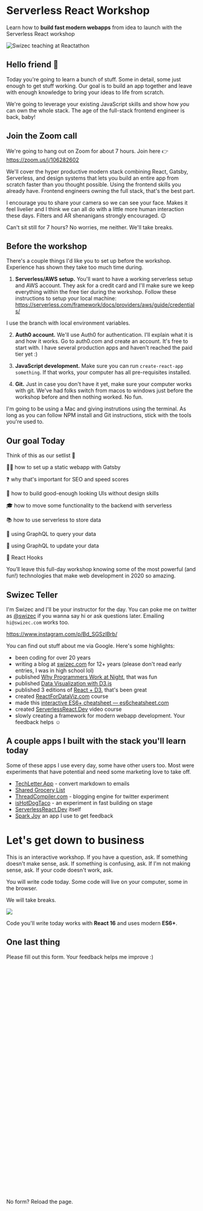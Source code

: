 
# Serverless React Workshop

Learn how to **build fast modern webapps** from idea to launch with the Serverless React workshop

![Swizec teaching at Reactathon](../../images/swizec-teaching.jpg)

## Hello friend 👋

Today you're going to learn a bunch of stuff. Some in detail, some just enough to get stuff working. Our goal is to build an app together and leave with enough knowledge to bring your ideas to life from scratch.

We're going to leverage your existing JavaScript skills and show how _you_ can own the whole stack. The age of the full-stack frontend engineer is back, baby!

## Join the Zoom call

We're going to hang out on Zoom for about 7 hours. Join here 👉 https://zoom.us/j/106282602

We'll cover the hyper productive modern stack combining React, Gatsby, Serverless, and design systems that lets you build an entire app from scratch faster than you thought possible. Using the frontend skills you already have. Frontend engineers owning the full stack, that's the best part.

I encourage you to share your camera so we can see your face. Makes it feel livelier and I think we can all do with a little more human interaction these days. Filters and AR shenanigans strongly encouraged. 😉

Can't sit still for 7 hours? No worries, me neither. We'll take breaks.

## Before the workshop

There's a couple things I'd like you to set up before the workshop. Experience has shown they take too much time during.

1. **Serverless/AWS setup.** You'll want to have a working serverless setup and AWS account. They ask for a credit card and I'll make sure we keep everything within the free tier during the workshop. Follow these instructions to setup your local machine: https://serverless.com/framework/docs/providers/aws/guide/credentials/

I use the branch with local environment variables.

2. **Auth0 account.** We'll use Auth0 for authentication. I'll explain what it is and how it works. Go to auth0.com and create an account. It's free to start with. I have several production apps and haven't reached the paid tier yet :)

3. **JavaScript development.** Make sure you can run `create-react-app something`. If that works, your computer has all pre-requisites installed.

4. **Git.** Just in case you don't have it yet, make sure your computer works with git. We've had folks switch from macos to windows just before the workshop before and then nothing worked. No fun.

I'm going to be using a Mac and giving instrutions using the terminal. As long as you can follow NPM install and Git instructions, stick with the tools you're used to.

## Our goal Today

Think of this as our setlist 🤘

🕵️‍♀️ how to set up a static webapp with Gatsby

❓ why that's important for SEO and speed scores

🎨 how to build good-enough looking UIs without design skills

🎓 how to move some functionality to the backend with serverless

📚 how to use serverless to store data

🔧 using GraphQL to query your data

🔧 using GraphQL to update your data

🎣 React Hooks

You’ll leave this full-day workshop knowing some of the most powerful (and fun!) technologies that make web development in 2020 so amazing.

## Swizec Teller

I'm Swizec and I'll be your instructor for the day. You can poke me on twitter as [@swizec](https://twitter.com/swizec) if you wanna say hi or ask questions later. Emailing `hi@swizec.com` works too.

https://www.instagram.com/p/Bd_SGSzlBrb/

You can find out stuff about me via Google. Here's some highlights:

- been coding for over 20 years
- writing a blog at [swizec.com](https://swizec.com/) for 12+ years
  (please don't read early entries, I was in high school lol)
- published [Why Programmers Work at Night](https://nightowlsbook.com), that was fun
- published [Data Visualization with D3.js](http://nightowlsbook.com/)
- published 3 editions of [React + D3](https://www.swizec.com/reactd3js/), that's been great
- created [ReactForDataViz.com](https://reactfordataviz.com/) course
- made this [interactive ES6+ cheatsheet — es6cheatsheet.com](https://es6cheatsheet.com/)
- created [ServerlessReact.Dev](https://serverlessreact.dev) video course
- slowly creating a framework for modern webapp development. Your feedback helps ☺️

## A couple apps I built with the stack you'll learn today

Some of these apps I use every day, some have other users too. Most were experiments that have potential and need some marketing love to take off.

- [TechLetter.App](https://techletter.app) - convert markdown to emails
- [Shared Grocery List](https://shared-grocery-list.swizec.now.sh/)
- [ThreadCompiler.com](https://threadcompiler.com/) - blogging engine for twitter experiment
- [isHotDogTaco](https://ishotdogtaco.com/) - an experiment in fast building on stage
- [ServerlessReact.Dev](https://serverlessreact.dev) itself
- [Spark Joy](https://spark-joy.netlify.com/) an app I use to get feedback

# Let's get down to business

This is an interactive workshop. If you have a question, ask. If something doesn't make sense, ask. If something is confusing, ask. If I'm not making sense, ask. If your code doesn't work, ask.

You will write code today. Some code will live on your computer, some in the browser.

We will take breaks.

![](../../images/ask-questions.gif)

Code you'll write today works with **React 16** and uses modern **ES6+**.

## One last thing

Please fill out this form. Your feedback helps me improve :)

<div
  class="typeform-widget"
  data-url="https://swizecteller.typeform.com/to/pMeFhQ"
  data-transparency="50"
  data-hide-headers="true"
  data-hide-footer="true"
  style="width: 100%; height: 600px;"
></div>

No form? Reload the page.
